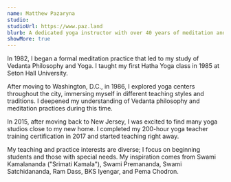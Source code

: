 ```yaml
---
name: Matthew Pazaryna
studio: 
studioUrl: https://www.paz.land
blurb: A dedicated yoga instructor with over 40 years of meditation and yoga experience. Drawing from extensive study in Vedanta philosophy and various traditions since 1982, Matthew creates an accessible and enriching practice environment.
showMore: true
---
```


In 1982, I began a formal meditation practice that led to my study of Vedanta Philosophy and Yoga. I taught my first Hatha Yoga class in 1985 at Seton Hall University.

After moving to Washington, D.C., in 1986, I explored yoga centers throughout the city, immersing myself in different teaching styles and traditions. I deepened my understanding of Vedanta philosophy and meditation practices during this time.

In 2015, after moving back to New Jersey, I was excited to find many yoga studios close to my new home. I completed my 200-hour yoga teacher training certification in 2017 and started teaching right away.

My teaching and practice interests are diverse; I focus on beginning students and those with special needs. My inspiration comes from Swami Kamalananda ("Srimati Kamala"), Swami Premananda, Swami Satchidananda, Ram Dass, BKS Iyengar, and Pema Chodron.
